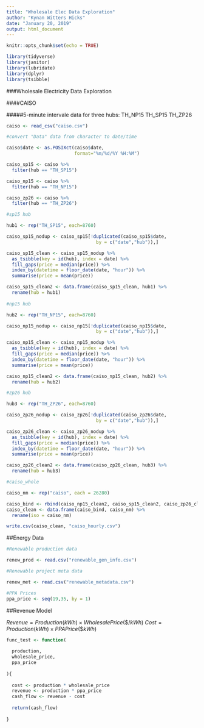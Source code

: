```yaml
---
title: "Wholesale Elec Data Exploration"
author: "Kynan Witters Hicks"
date: "January 20, 2019"
output: html_document
---
```


```r
knitr::opts_chunk$set(echo = TRUE)
```

```r

library(tidyverse)
library(janitor)
library(lubridate)
library(dplyr)
library(tsibble)

```


###Wholesale Electricity Data Exploration

####CAISO

#####5-minute intervale data for three hubs: 
TH_NP15
TH_SP15
TH_ZP26

```r

caiso <- read_csv("caiso.csv")

#convert "Data" data from character to date/time

caiso$date <- as.POSIXct(caiso$date,
                         format="%m/%d/%Y %H:%M")

```

```r

caiso_sp15 <- caiso %>% 
  filter(hub == "TH_SP15")

caiso_np15 <- caiso %>%
  filter(hub == "TH_NP15")

caiso_zp26 <- caiso %>% 
  filter(hub == "TH_ZP26")
```

```r

#sp15 hub

hub1 <- rep("TH_SP15", each=8760)

caiso_sp15_nodup <- caiso_sp15[!duplicated(caiso_sp15$date,
                                 by = c("date","hub")),]

caiso_sp15_clean <- caiso_sp15_nodup %>%
  as_tsibble(key = id(hub), index = date) %>% 
  fill_gaps(price = median(price)) %>% 
  index_by(datetime = floor_date(date, "hour")) %>% 
  summarise(price = mean(price))

caiso_sp15_clean2 <- data.frame(caiso_sp15_clean, hub1) %>% 
  rename(hub = hub1)
  
#np15 hub

hub2 <- rep("TH_NP15", each=8760)

caiso_np15_nodup <- caiso_np15[!duplicated(caiso_np15$date,
                                 by = c("date","hub")),]

caiso_np15_clean <- caiso_np15_nodup %>%
  as_tsibble(key = id(hub), index = date) %>% 
  fill_gaps(price = median(price)) %>% 
  index_by(datetime = floor_date(date, "hour")) %>% 
  summarise(price = mean(price))

caiso_np15_clean2 <- data.frame(caiso_np15_clean, hub2) %>% 
  rename(hub = hub2)

#zp26 hub

hub3 <- rep("TH_ZP26", each=8760)

caiso_zp26_nodup <- caiso_zp26[!duplicated(caiso_zp26$date,
                                 by = c("date","hub")),]

caiso_zp26_clean <- caiso_zp26_nodup %>%
  as_tsibble(key = id(hub), index = date) %>% 
  fill_gaps(price = median(price)) %>% 
  index_by(datetime = floor_date(date, "hour")) %>% 
  summarise(price = mean(price))

caiso_zp26_clean2 <- data.frame(caiso_zp26_clean, hub3) %>% 
  rename(hub = hub3)

#caiso_whole

caiso_nm <- rep("caiso", each = 26280)

caiso_bind <- rbind(caiso_np15_clean2, caiso_sp15_clean2, caiso_zp26_clean2)
caiso_clean <- data.frame(caiso_bind, caiso_nm) %>% 
  rename(iso = caiso_nm)

```

```r

write.csv(caiso_clean, "caiso_hourly.csv")

```


##Energy Data

```r

#Renewable production data

renew_prod <- read.csv("renewable_gen_info.csv")

#Renewable project meta data

renew_met <- read.csv("renewable_metadata.csv")

#PPA Prices 
ppa_price <- seq(19,35, by = 1)

```

##Revenue Model

$Revenue = Production (kWh) \times Wholesale Price (\$/kWh)$
$Cost = Production (kWh) \times PPA Price (\$kWh)$

```r

func_test <- function(
  
  production,
  wholesale_price,
  ppa_price
  
){
  
  cost <- production * wholesale_price
  revenue <- production * ppa_price
  cash_flow <- revenue - cost
  
  return(cash_flow)
  
}



```

